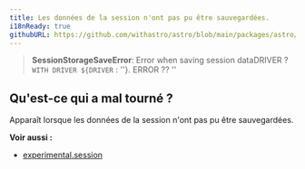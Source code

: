 ```yaml
---
title: Les données de la session n'ont pas pu être sauvegardées.
i18nReady: true
githubURL: https://github.com/withastro/astro/blob/main/packages/astro/src/core/errors/errors-data.ts
---
```


> **SessionStorageSaveError**: Error when saving session dataDRIVER ? ` WITH DRIVER ${DRIVER` : ''}. ERROR ?? ''

## Qu'est-ce qui a mal tourné ?
Apparaît lorsque les données de la session n'ont pas pu être sauvegardées.

**Voir aussi :**
-   [experimental.session](/en/reference/experimental-flags/sessions/)

